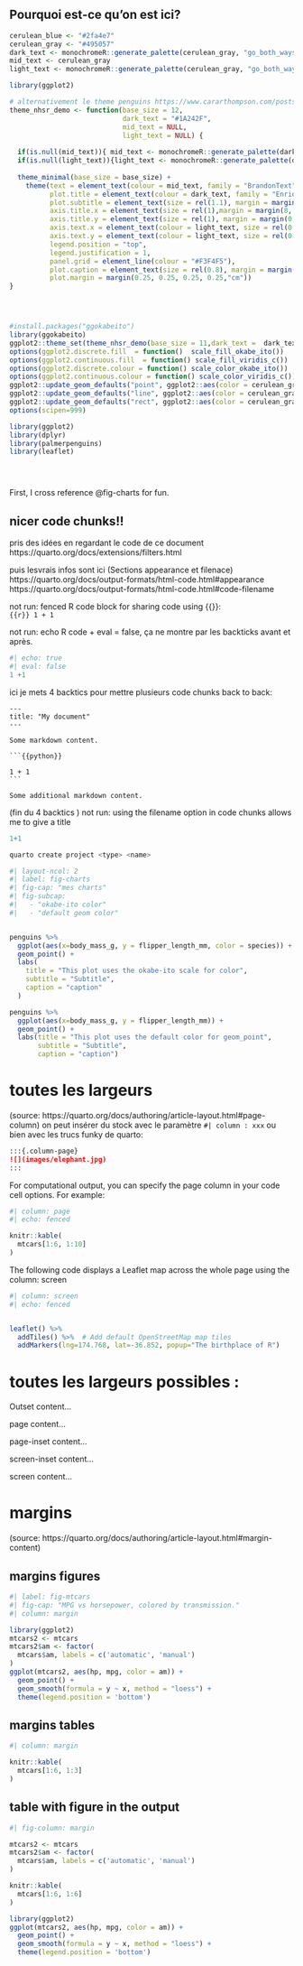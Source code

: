 
:::{.callout-tip}
## Pourquoi est-ce qu'on est ici?  
:::

```r




cerulean_blue <- "#2fa4e7"
cerulean_gray <- "#495057"
dark_text <- monochromeR::generate_palette(cerulean_gray, "go_both_ways", n_colours =7 )[5]
mid_text <- cerulean_gray
light_text <- monochromeR::generate_palette(cerulean_gray, "go_both_ways", n_colours =7 )[3]

library(ggplot2)

# alternativement le theme penguins https://www.cararthompson.com/posts/2024-03-14-parameterising-a-multi-part-plot/
theme_nhsr_demo <- function(base_size = 12, 
                            dark_text = "#1A242F",
                            mid_text = NULL,
                            light_text = NULL) {
  
  if(is.null(mid_text)){ mid_text <- monochromeR::generate_palette(dark_text, "go_lighter", n_colours = 5)[2]}
  if(is.null(light_text)){light_text <- monochromeR::generate_palette(dark_text, "go_lighter", n_colours = 5)[3]}
  
  theme_minimal(base_size = base_size) +
    theme(text = element_text(colour = mid_text, family = "BrandonText", lineheight = 1.1),
          plot.title = element_text(colour = dark_text, family = "EnriquetaSB", size = rel(1.6), margin = margin(12, 0, 8, 0)),
          plot.subtitle = element_text(size = rel(1.1), margin = margin(4, 0, 0, 0)),
          axis.title.x = element_text(size = rel(1),margin = margin(8, 0, 0, 0)),
          axis.title.y = element_text(size = rel(1), margin = margin(0, 4, 0, 0)),
          axis.text.x = element_text(colour = light_text, size = rel(0.8)),
          axis.text.y = element_text(colour = light_text, size = rel(0.8)),
          legend.position = "top",
          legend.justification = 1,
          panel.grid = element_line(colour = "#F3F4F5"),
          plot.caption = element_text(size = rel(0.8), margin = margin(8, 0, 0, 0)),
          plot.margin = margin(0.25, 0.25, 0.25, 0.25,"cm"))
}




#install.packages("ggokabeito")
library(ggokabeito)
ggplot2::theme_set(theme_nhsr_demo(base_size = 11,dark_text =  dark_text, mid_text = mid_text, light_text = light_text)) 
options(ggplot2.discrete.fill  = function()  scale_fill_okabe_ito())
options(ggplot2.continuous.fill  = function() scale_fill_viridis_c())
options(ggplot2.discrete.colour = function() scale_color_okabe_ito())
options(ggplot2.continuous.colour = function() scale_color_viridis_c())
ggplot2::update_geom_defaults("point", ggplot2::aes(color = cerulean_gray))
ggplot2::update_geom_defaults("line", ggplot2::aes(color = cerulean_gray))
ggplot2::update_geom_defaults("rect", ggplot2::aes(color = cerulean_gray, fill = cerulean_gray))
options(scipen=999)

library(ggplot2)
library(dplyr)
library(palmerpenguins)
library(leaflet)





```



First,  I cross reference @fig-charts for fun.  


## nicer code chunks!!   
pris des idées en regardant le code de ce document 
https://quarto.org/docs/extensions/filters.html

puis lesvrais infos sont ici (Sections appearance et filenace)
https://quarto.org/docs/output-formats/html-code.html#appearance
https://quarto.org/docs/output-formats/html-code.html#code-filename


not run: fenced R code block for sharing code using {{}}:  
```{{r}}
1 + 1
```

not run:  echo R code + eval = false, ça ne montre par les backticks avant et après.  
```r
#| echo: true
#| eval: false
1 +1 
```

ici je mets 4 backtics pour mettre plusieurs code chunks back to back:  
````
---
title: "My document"
---

Some markdown content.

```{{python}}

1 + 1
```

Some additional markdown content.
````
(fin du 4 backtics  )
not run:  using the filename option in code chunks allows me to give a title   
```r
1+1
```


```.bash
quarto create project <type> <name>
```

```r
#| layout-ncol: 2
#| label: fig-charts
#| fig-cap: "mes charts"
#| fig-subcap: 
#|   - "okabe-ito color"
#|   - "default geom color"  


penguins %>% 
  ggplot(aes(x=body_mass_g, y = flipper_length_mm, color = species)) +
  geom_point() + 
  labs(
    title = "This plot uses the okabe-ito scale for color",
    subtitle = "Subtitle",
    caption = "caption"
  )

penguins %>% 
  ggplot(aes(x=body_mass_g, y = flipper_length_mm)) +
  geom_point() + 
  labs(title = "This plot uses the default color for geom_point",
       subtitle = "Subtitle",
       caption = "caption")

```


# toutes les largeurs   
(source: https://quarto.org/docs/authoring/article-layout.html#page-column)
on peut insérer du stock avec le paramètre `#| column : xxx` ou bien avec les trucs funky de quarto:

``` markdown
:::{.column-page}
![](images/elephant.jpg)
:::
```

For computational output, you can specify the page column in your code cell options. For example:
```r
#| column: page
#| echo: fenced

knitr::kable(
  mtcars[1:6, 1:10]
)
```

The following code displays a Leaflet map across the whole page using the column: screen 

```r
#| column: screen
#| echo: fenced


leaflet() %>%
  addTiles() %>%  # Add default OpenStreetMap map tiles
  addMarkers(lng=174.768, lat=-36.852, popup="The birthplace of R")
```

# toutes les largeurs possibles :   

:::{.column-body-outset}
Outset content...  
:::

:::{.column-body-page}
page content...  
:::

:::{.column-body-page-inset}
page-inset content...  
:::

:::{.column-body-screen-inset}
screen-inset content...  
:::


:::{.column-body-screen}
screen content...  
:::

# margins   

(source: https://quarto.org/docs/authoring/article-layout.html#margin-content)

## margins figures   

```r
#| label: fig-mtcars
#| fig-cap: "MPG vs horsepower, colored by transmission."
#| column: margin

library(ggplot2)
mtcars2 <- mtcars
mtcars2$am <- factor(
  mtcars$am, labels = c('automatic', 'manual')
)
ggplot(mtcars2, aes(hp, mpg, color = am)) +
  geom_point() +
  geom_smooth(formula = y ~ x, method = "loess") +
  theme(legend.position = 'bottom')
```

## margins tables

```r
#| column: margin

knitr::kable(
  mtcars[1:6, 1:3]
)
``` 

## table with figure in the output    
```r
#| fig-column: margin

mtcars2 <- mtcars
mtcars2$am <- factor(
  mtcars$am, labels = c('automatic', 'manual')
)

knitr::kable(
  mtcars[1:6, 1:6]
)

library(ggplot2)
ggplot(mtcars2, aes(hp, mpg, color = am)) +
  geom_point() +
  geom_smooth(formula = y ~ x, method = "loess") +
  theme(legend.position = 'bottom')
```

